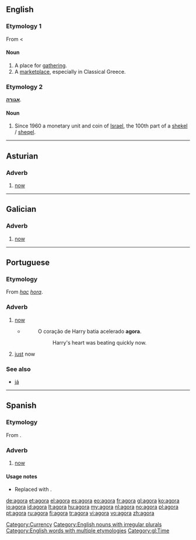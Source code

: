 {{also|ágora|αγορά|אגורה}}
==English==

===Etymology 1===
From {{etyl|la}} < {{etyl|grc}} {{term|sc=polytonic|ἀγείρω|tr=ageirō||I gather, collect}}

====Noun====
{{en-noun|pl=agorae|pl2=agoras}}

# A place for [[gathering]].
# A [[marketplace]], especially in Classical Greece.

===Etymology 2===
{{etyl|he}} '''[[אגורה]]'''.

====Noun====
{{en-noun|agoroth}}

# Since 1960 a monetary unit and coin of [[Israel]], the 100th part of a [[shekel]] / [[sheqel]].

[[Category:Currency]]
[[Category:English nouns with irregular plurals]]
[[Category:English words with multiple etymologies]]

----

==Asturian==

===Adverb===
{{infl|ast|adverb}}

# [[now]]

----
==Galician==

===Adverb===
{{gl-adv}}

# [[now]]

[[Category:gl:Time]]

----

==Portuguese==

===Etymology===
From {{etyl|la|pt}} ''[[hac]]'' ''[[hora]]''.

===Adverb===
{{pt-adv|-}}

# [[now]]
#*{{RQ:Harry Potter|5|pt-BR|page=434}}
#*:O coração de Harry batia acelerado '''agora'''.
#*::Harry's heart was beating quickly now.
# [[just]] now

===See also===
* [[já]]

----

==Spanish==

===Etymology===
From {{etyl|la|es}} {{term|hac|lang=la}} {{term|hora|lang=la}}.

===Adverb===
{{es-adv}}

# {{obsolete|lang=es}} [[now]]

====Usage notes====
* Replaced with {{l|es|ahora}}.

[[de:agora]]
[[et:agora]]
[[el:agora]]
[[es:agora]]
[[eo:agora]]
[[fr:agora]]
[[gl:agora]]
[[ko:agora]]
[[io:agora]]
[[id:agora]]
[[lt:agora]]
[[hu:agora]]
[[my:agora]]
[[nl:agora]]
[[no:agora]]
[[pl:agora]]
[[pt:agora]]
[[ru:agora]]
[[fi:agora]]
[[tr:agora]]
[[vi:agora]]
[[vo:agora]]
[[zh:agora]]